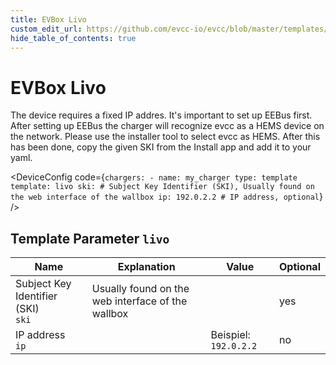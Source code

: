 ```yaml
---
title: EVBox Livo
custom_edit_url: https://github.com/evcc-io/evcc/blob/master/templates/definition/charger/livo.yaml
hide_table_of_contents: true
---
```



# EVBox Livo

<DeviceFeatures features="eebus" />

The device requires a fixed IP addres. It's important to set up EEBus first. After setting up EEBus the charger will recognize evcc as a HEMS device on the network. Please use the installer tool to select evcc as HEMS. After this has been done, copy the given SKI from the Install app and add it to your yaml.


<DeviceConfig code={`chargers:
    - name: my_charger
      type: template
      template: livo
      ski: # Subject Key Identifier (SKI), Usually found on the web interface of the wallbox
      ip: 192.0.2.2 # IP address, optional`}  />

## Template Parameter `livo`

| Name | Explanation | Value | Optional |
|-----------|-------------|-------|----------|
| Subject Key Identifier (SKI)<br/>`ski` | Usually found on the web interface of the wallbox |  | yes |
| IP address<br/>`ip` |  | Beispiel: `192.0.2.2` | no |

